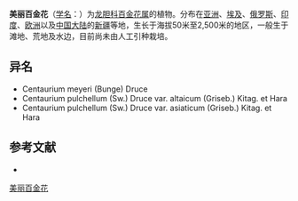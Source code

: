 {{Speciesbox
| name = 美丽百金花
| status = 
| status_system = 
| image = 
| genus = Centaurium
| species = pulchellum
| authority = (Sw.) Druce
| subdivision_ranks =[[变种|变种]]
| subdivision =
* 美丽百金花 ''C. p.'' var. ''pulchellum''
* [[百金花|百金花]] ''C. p.'' var. ''altaicum''
}}

'''美丽百金花'''（[[学名|学名]]：{{lang|la|''Centaurium pulchellum''}}）为[[龙胆科|龙胆科]][[百金花属|百金花属]]的植物。分布在[[亚洲|亚洲]]、[[埃及|埃及]]、[[俄罗斯|俄罗斯]]、[[印度|印度]]、[[欧洲|欧洲]]以及[[中国大陆|中国大陆]]的[[新疆|新疆]]等地，生长于海拔50米至2,500米的地区，一般生于滩地、荒地及水边，目前尚未由人工引种栽培。

== 异名 ==
* Centaurium meyeri (Bunge) Druce
* Centaurium pulchellum (Sw.) Druce var. altaicum (Griseb.) Kitag. et Hara
* Centaurium pulchellum (Sw.) Druce var. asiaticum (Griseb.) Kitag. et Hara

== 参考文献 ==
<div class="references-small">
* {{cite web| url =http://www.bioinfo.cn/db05/KmzwSpecies.php?action=view&id=7878| title =美丽百金花（原变种）| work =《中国高等植物数据库全库》| publisher =中国科学院微生物研究所| author =昆明植物研究所| accessdate =2009-02-24| deadurl =yes| archiveurl =https://web.archive.org/web/20160305024123/http://www.bioinfo.cn/db05/KmzwSpecies.php?action=view&id=7878| archivedate =2016-03-05}}
</div>
{{Taxonbar|from=Q164219}}

[[Category:百金花属|美丽百金花]]


{{植物小作品}}